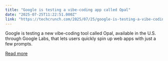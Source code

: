 ```yaml
---
title: "Google is testing a vibe-coding app called Opal"
date: "2025-07-25T11:22:51.000Z"
link: "https://techcrunch.com/2025/07/25/google-is-testing-a-vibe-coding-app-called-opal/"
---
```


Google is testing a new vibe-coding tool called Opal, available in the U.S. through Google Labs, that lets users quickly spin up web apps with just a few prompts.

[Read more](https://techcrunch.com/2025/07/25/google-is-testing-a-vibe-coding-app-called-opal/)
